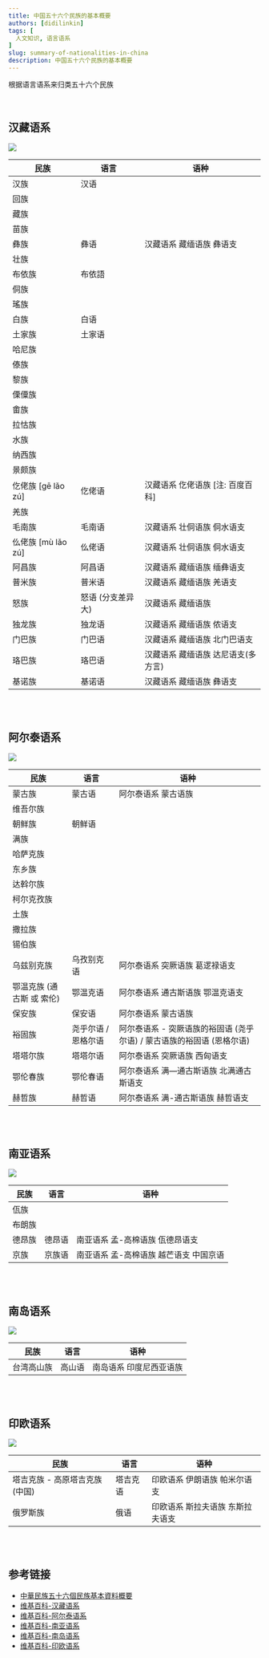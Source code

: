 ```yaml
---
title: 中国五十六个民族的基本概要
authors: [didilinkin]
tags: [
  人文知识, 语言语系
]
slug: summary-of-nationalities-in-china
description: 中国五十六个民族的基本概要
---
```


根据语言语系来归类五十六个民族

<!--truncate-->
<br />

## 汉藏语系

![](./img/sino-tibetan-languages-map.png)

| 民族      | 语言 | 语种 |
| --- | --- | --- |
| 汉族      | 汉语       |        |
| 回族   |         |        |
| 藏族      |        |        |
| 苗族   |         |        |
| 彝族      | 彝语       | 汉藏语系 藏缅语族 彝语支       |
| 壮族      |        |        |
| 布依族   | 布依語        |        |
| 侗族      |        |        |
| 瑤族   |         |        |
| 白族      | 白语       |        |
| 土家族      | 土家语       |        |
| 哈尼族   |         |        |
| 傣族      |        |        |
| 黎族   |         |        |
| 傈僳族      |        |        |
| 畬族      |        |        |
| 拉怙族   |         |        |
| 水族      |        |        |
| 纳西族   |         |        |
| 景颇族      |        |        |
| 仡佬族 [gē lǎo zú]      | 仡佬语       | 汉藏语系 仡佬语族 [注: 百度百科]                                    |
| 羌族   |         |        |
| 毛南族      | 毛南语       | 汉藏语系 壮侗语族 侗水语支       |
| 仫佬族 [mù lǎo zú]   | 仫佬语        | 汉藏语系 壮侗语族 侗水语支       |
| 阿昌族      | 阿昌语       | 汉藏语系 藏缅语族 缅彝语支      |
| 普米族      | 普米语       | 汉藏语系 藏缅语族 羌语支       |
| 怒族   | 怒语 (分支差异大)        | 汉藏语系 藏缅语族       |
| 独龙族      | 独龙语       | 汉藏语系 藏缅语族 侬语支       |
| 门巴族   | 门巴语        | 汉藏语系 藏缅语族 北门巴语支       |
| 珞巴族      | 珞巴语       | 汉藏语系 藏缅语族 达尼语支(多方言)       |
| 基诺族   | 基诺语        | 汉藏语系 藏缅语族 彝语支       |

<br />
<br />

## 阿尔泰语系

![](./img/altaic-languages-map.png)

| 民族      | 语言 | 语种 |
| --- | --- | --- |
| 蒙古族      | 蒙古语        | 阿尔泰语系 蒙古语族       |
| 维吾尔族   |         |        |
| 朝鲜族      | 朝鲜语       |        |
| 满族   |         |        |
| 哈萨克族      |        |        |
| 东乡族      |        |        |
| 达斡尔族   |         |        |
| 柯尔克孜族      |        |        |
| 土族   |         |        |
| 撒拉族      |        |        |
| 锡伯族      |        |        |
| 乌兹别克族   | 乌孜别克语        | 阿尔泰语系 突厥语族 葛逻禄语支       |
| 鄂温克族 (通古斯 或 索伦)      | 鄂温克语       | 阿尔泰语系 通古斯语族 鄂温克语支       |
| 保安族   | 保安语        | 阿尔泰语系 蒙古语族       |
| 裕固族      | 尧乎尔语 / 恩格尔语 | 阿尔泰语系 - 突厥语族的裕固语 (尧乎尔语) / 蒙古语族的裕固语 (恩格尔语)        |
| 塔塔尔族      | 塔塔尔语       | 阿尔泰语系 突厥语族 西匈语支       |
| 鄂伦春族   | 鄂伦春语        | 阿尔泰语系 满—通古斯语族 北满通古斯语支       |
| 赫哲族      | 赫哲语       | 阿尔泰语系 满-通古斯语族 赫哲语支       |

<br />
<br />

## 南亚语系

![](./img/austroasiatic-languages-map.png)

| 民族      | 语言 | 语种 |
| --- | --- | --- |
| 佤族      |        |        |
| 布朗族      |        |        |
| 德昂族      | 德昂语       | 南亚语系 孟-高棉语族 佤德昂语支       |
| 京族      | 京族语       | 南亚语系 孟-高棉语族 越芒语支 中国京语       |

<br />
<br />

## 南岛语系

![](./img/austronesian-languages-map.jpg)

| 民族      | 语言 | 语种 |
| --- | --- | --- |
| 台湾高山族      | 高山语      | 南岛语系 印度尼西亚语族       |

<br />
<br />

## 印欧语系

![](./img/indo-european-languages-map.jpg)

| 民族      | 语言 | 语种 |
| --- | --- | --- |
| 塔吉克族 - 高原塔吉克族(中国)     | 塔吉克语      | 印欧语系 伊朗语族 帕米尔语支       |
| 俄罗斯族      | 俄语      | 印欧语系 斯拉夫语族 东斯拉夫语支       |

<br />
<br />

## 参考链接
* [中華民族五十六個民族基本資料概要](https://www.travel104.com.tw/china/56pepo.htm#%E5%B0%8E%E8%A6%BD%E7%9B%AE%E9%8C%84)
* [维基百科-汉藏语系](https://zh.wikipedia.org/zh-hans/%E6%B1%89%E8%97%8F%E8%AF%AD%E7%B3%BB)
* [维基百科-阿尔泰语系](https://zh.wikipedia.org/zh-cn/%E9%98%BF%E5%B0%94%E6%B3%B0%E8%AF%AD%E7%B3%BB)
* [维基百科-南亚语系](https://zh.wikipedia.org/zh-hans/%E5%8D%97%E4%BA%9A%E8%AF%AD%E7%B3%BB)
* [维基百科-南岛语系](https://zh.wikipedia.org/wiki/%E5%8D%97%E5%B3%B6%E8%AA%9E%E7%B3%BB)
* [维基百科-印欧语系](https://zh.wikipedia.org/zh-hans/%E5%8D%B0%E6%AC%A7%E8%AF%AD%E7%B3%BB)

<br />
<br />
